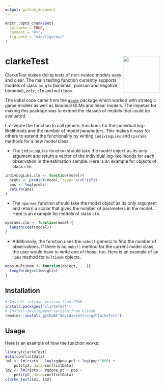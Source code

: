 ```yaml
---
output: github_document
---
```


<!-- README.md is generated from README.Rmd. Please edit that file -->

```r
knitr::opts_chunk$set(
  collapse = TRUE,
  comment = "#>",
  fig.path = "man/figures/"
)
```

# clarkeTest <img src="man/figures/ct_sticker.png" align="right" alt="" width="120" />

ClarkeTest makes doing tests of non-nested models easy and clear.  The main testing function currently supports models of class `lm`, `glm` (binomial, poisson and negative binomial), `polr`, `clm` and `multinom`.  

The initial code came from the [`games`](https://github.com/brentonk/games) package which worked with strategic game models as well as binomial GLMs and linear models.  The impetus for making this package was to extend the classes of models that could be evaluated.  

I re-wrote the function to call generic functions for the individual log-likelihoods and the number of model parameters.  This makes it easy for others to extend the functionality by writing `indivLogLiks` and `nparams` methods for a new model class.  

  - The `indivLogLiks` function should take the model object as its only argument and return a vector of the individual log-likelihoods for each observation in the estimation sample. Here is an example for objects of class `clm`.  
  
```r
indivLogLiks.clm <- function(model){
  probs <- predict(model, type="prob")$fit
  ans <- log(probs)
  return(ans)
}
```
  
  - The `nparams` function should take the model object as its only argument and return a scalar that gives the number of parameters in the model.  Here is an example for models of class `clm`. 
  
```r
nparams.clm <- function(model){
  length(coef(model))
}
```

  - Additionally, the function uses the `nobs()` generic to find the number of observations.  If there is no `nobs()` method for the current model class, the user would have to write one of those, too.  Here is an example of an `nobs` method for `multinom` objects. 
  
```r
nobs.multinom <- function(object, ...){
  length(object$weights)
}
```


## Installation

```r
# Install release version from CRAN
install.packages("clarkeTest")
# Install development version from GitHub
remotes::install_github("davidaarmstrong/ClarkeTest")
```

## Usage

Here is an example of how the function works: 

```r
library(clarkeTest)
data(conflictData)
lm1 <- lm(riots ~ log(rgdpna_pc) + log(pop*1000) + 
    polity2, data=conflictData)
lm2 <- lm(riots ~ rgdpna_pc + pop + 
    polity2, data=conflictData)
clarke_test(lm1, lm2)
```
